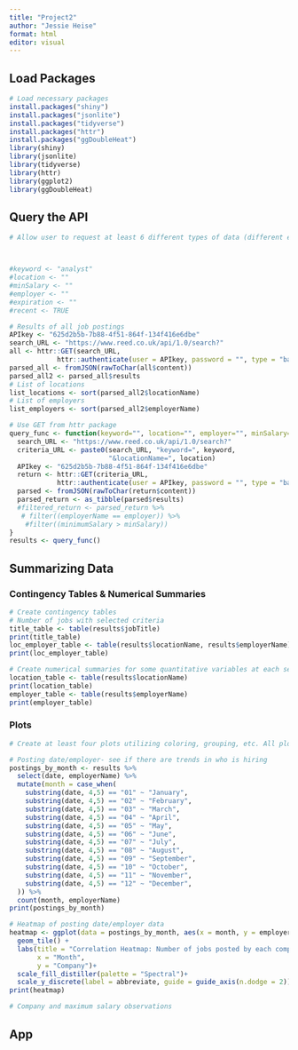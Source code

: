 ```yaml
---
title: "Project2"
author: "Jessie Heise"
format: html
editor: visual
---
```


## Load Packages

```r
# Load necessary packages
install.packages("shiny")
install.packages("jsonlite")
install.packages("tidyverse")
install.packages("httr")
install.packages("ggDoubleHeat")
library(shiny)
library(jsonlite)
library(tidyverse)
library(httr)
library(ggplot2)
library(ggDoubleHeat)
```

## Query the API

```r
# Allow user to request at least 6 different types of data (different endpoints, modify endpoints)



#keyword <- "analyst"
#location <- ""
#minSalary <- ""
#employer <- ""
#expiration <- ""
#recent <- TRUE

# Results of all job postings 
APIkey <- "625d2b5b-7b88-4f51-864f-134f416e6dbe"
search_URL <- "https://www.reed.co.uk/api/1.0/search?"
all <- httr::GET(search_URL, 
            httr::authenticate(user = APIkey, password = "", type = "basic"))
parsed_all <- fromJSON(rawToChar(all$content))
parsed_all2 <- parsed_all$results
# List of locations
list_locations <- sort(parsed_all2$locationName)
# List of employers
list_employers <- sort(parsed_all2$employerName)

# Use GET from httr package
query_func <- function(keyword="", location="", employer="", minSalary=""){
  search_URL <- "https://www.reed.co.uk/api/1.0/search?"
  criteria_URL <- paste0(search_URL, "keyword=", keyword,
                         "&locationName=", location)
  APIkey <- "625d2b5b-7b88-4f51-864f-134f416e6dbe"
  return <- httr::GET(criteria_URL, 
            httr::authenticate(user = APIkey, password = "", type = "basic"))
  parsed <- fromJSON(rawToChar(return$content))
  parsed_return <- as_tibble(parsed$results)
  #filtered_return <- parsed_return %>% 
   # filter((employerName == employer)) %>%
    #filter((minimumSalary > minSalary))
}
results <- query_func()

```

## Summarizing Data

### Contingency Tables & Numerical Summaries

```r
# Create contingency tables
# Number of jobs with selected criteria
title_table <- table(results$jobTitle)
print(title_table)
loc_employer_table <- table(results$locationName, results$employerName)
print(loc_employer_table)

# Create numerical summaries for some quantitative variables at each setting of some of your categorical variables
location_table <- table(results$locationName)
print(location_table)
employer_table <- table(results$employerName)
print(employer_table)
```

### Plots

```r
# Create at least four plots utilizing coloring, grouping, etc. All plots should have nice labels and titles. (one should be a plot we did not cover in class)

# Posting date/employer- see if there are trends in who is hiring
postings_by_month <- results %>%
  select(date, employerName) %>%
  mutate(month = case_when(
    substring(date, 4,5) == "01" ~ "January",
    substring(date, 4,5) == "02" ~ "February",
    substring(date, 4,5) == "03" ~ "March",
    substring(date, 4,5) == "04" ~ "April",
    substring(date, 4,5) == "05" ~ "May",
    substring(date, 4,5) == "06" ~ "June",
    substring(date, 4,5) == "07" ~ "July",
    substring(date, 4,5) == "08" ~ "August",
    substring(date, 4,5) == "09" ~ "September",
    substring(date, 4,5) == "10" ~ "October",
    substring(date, 4,5) == "11" ~ "November",
    substring(date, 4,5) == "12" ~ "December",
  )) %>%
  count(month, employerName)
print(postings_by_month)

# Heatmap of posting date/employer data
heatmap <- ggplot(data = postings_by_month, aes(x = month, y = employerName, fill = n)) +
  geom_tile() +
  labs(title = "Correlation Heatmap: Number of jobs posted by each company by month",
       x = "Month",
       y = "Company")+
  scale_fill_distiller(palette = "Spectral")+
  scale_y_discrete(label = abbreviate, guide = guide_axis(n.dodge = 2))
print(heatmap)

# Company and maximum salary observations
```

## App

```r

```
